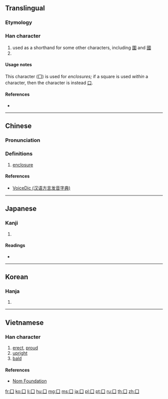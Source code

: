 {{character info/new}}
{{also|[[圍]]|[[國]]|[[口]] (kǒu)}}
==Translingual==
{{stroke order|type=animate}}

===Etymology===
{{Han etyl}}

===Han character===
{{Han char|rn=31|rad=囗|as=00|sn=3|four=60000|canj=BM,XXBM}}

# used as a shorthand for some other characters, including [[圍]] and [[國]]
# {{mul-kangxi radical-def}}

====Usage notes====
This character (囗) is used for ''enclosures;'' if a square is used ''within'' a character, then the character is instead [[口]].

====References====
* {{Han ref|kx=0216.140|dkj=04675|dj=0439.150|hdz=10710.080|uh=56D7|ud=22231|bh=C949|bd=51529}}

----

==Chinese==
{{zh-forms}}

===Pronunciation===
{{zh-pron
|m=wéi,guó
|c=wai4
|h=pfs=vì
|mn=ûi/kok
|w=
|mc=y
|oc=y
|ma=|ma2=
|cat=a
}}

===Definitions===
{{zh-hanzi}}

# [[enclosure]]

====References====
* [http://cn.voicedic.com/ VoiceDic (汉语方言发音字典)]

----

==Japanese==

===Kanji===
{{ja-kanji|grade=|rs=囗00}}

# {{defn|lang=ja|sort=囗00}}

====Readings====
* {{ja-readings|on=[[い]] (i), [[こく]] (koku)|kun=[[かこむ]] (kakomu), [[くに]] (kuni)}}

----

==Korean==

===Hanja===
{{ko-hanja|hangeul=[[국]], [[위]]|rv=guk, wi|mr=kuk, wi|y=kwuk, wi}}

# {{defn|lang=ko|sort=囗00}}

----

==Vietnamese==

===Han character===
{{vi-hantu|[[vi]]|rs=囗00}}

# [[erect]], [[proud]]
# [[upright]]
# [[bald]]

====References====
* [http://nomfoundation.org/common/nom_details.php?codepoint=56d7 Nom Foundation]

[[Category:CJKV radicals| ]]

[[fr:囗]]
[[ko:囗]]
[[li:囗]]
[[hu:囗]]
[[mg:囗]]
[[ms:囗]]
[[ja:囗]]
[[pl:囗]]
[[pt:囗]]
[[ru:囗]]
[[th:囗]]
[[zh:囗]]